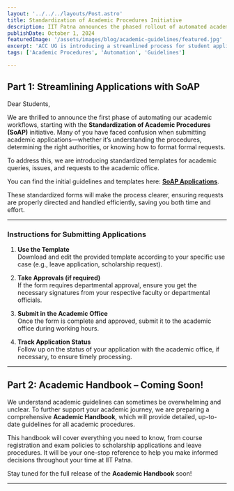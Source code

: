 ```yaml
---
layout: '../../../layouts/Post.astro'
title: Standardization of Academic Procedures Initiative
description: IIT Patna announces the phased rollout of automated academic workflows and standardized application procedures for students.
publishDate: October 1, 2024
featuredImage: '/assets/images/blog/academic-guidelines/featured.jpg'
excerpt: 'ACC UG is introducing a streamlined process for student applications and academic queries with the new Standardization of Academic Procedures (SoAP) initiative.'
tags: ['Academic Procedures', 'Automation', 'Guidelines']

---
```


## Part 1: Streamlining Applications with SoAP

Dear Students,

We are thrilled to announce the first phase of automating our academic workflows, starting with the **Standardization of Academic Procedures (SoAP)** initiative. Many of you have faced confusion when submitting academic applications—whether it’s understanding the procedures, determining the right authorities, or knowing how to format formal requests.

To address this, we are introducing standardized templates for academic queries, issues, and requests to the academic office.

You can find the initial guidelines and templates here: **[SoAP Applications](https://docs.google.com/document/d/1IBN3V-WaqKzmrkGNlPYarRpiCMOUQl-ozTfi1f_VNlE/edit)**.

These standardized forms will make the process clearer, ensuring requests are properly directed and handled efficiently, saving you both time and effort.

---
### Instructions for Submitting Applications

1. **Use the Template**  
   Download and edit the provided template according to your specific use case (e.g., leave application, scholarship request).

2. **Take Approvals (if required)**  
   If the form requires departmental approval, ensure you get the necessary signatures from your respective faculty or departmental officials.

3. **Submit in the Academic Office**  
   Once the form is complete and approved, submit it to the academic office during working hours.

4. **Track Application Status**  
   Follow up on the status of your application with the academic office, if necessary, to ensure timely processing.

---

## Part 2: Academic Handbook – Coming Soon!

We understand academic guidelines can sometimes be overwhelming and unclear. To further support your academic journey, we are preparing a comprehensive **Academic Handbook**, which will provide detailed, up-to-date guidelines for all academic procedures.

This handbook will cover everything you need to know, from course registration and exam policies to scholarship applications and leave procedures. It will be your one-stop reference to help you make informed decisions throughout your time at IIT Patna.

Stay tuned for the full release of the **Academic Handbook** soon!

---

